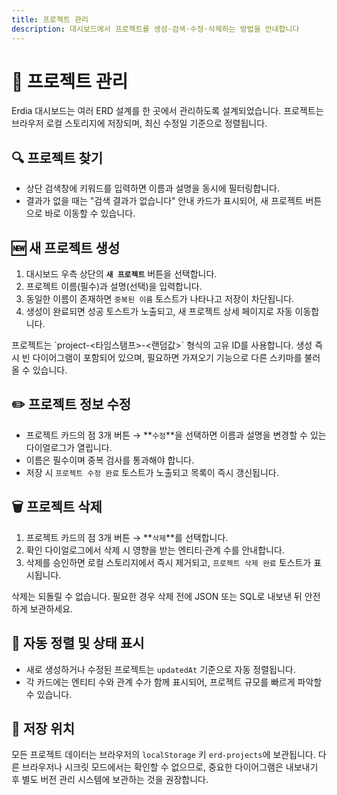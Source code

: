 ```yaml
---
title: 프로젝트 관리
description: 대시보드에서 프로젝트를 생성·검색·수정·삭제하는 방법을 안내합니다
---
```



# 📁 프로젝트 관리

Erdia 대시보드는 여러 ERD 설계를 한 곳에서 관리하도록 설계되었습니다. 프로젝트는 브라우저 로컬 스토리지에 저장되며, 최신 수정일 기준으로 정렬됩니다.

## 🔍 프로젝트 찾기

- 상단 검색창에 키워드를 입력하면 이름과 설명을 동시에 필터링합니다.
- 결과가 없을 때는 "검색 결과가 없습니다" 안내 카드가 표시되어, 새 프로젝트 버튼으로 바로 이동할 수 있습니다.

## 🆕 새 프로젝트 생성

1. 대시보드 우측 상단의 **`새 프로젝트`** 버튼을 선택합니다.
2. 프로젝트 이름(필수)과 설명(선택)을 입력합니다.
3. 동일한 이름이 존재하면 `중복된 이름` 토스트가 나타나고 저장이 차단됩니다.
4. 생성이 완료되면 성공 토스트가 노출되고, 새 프로젝트 상세 페이지로 자동 이동합니다.

<Callout type="info">
프로젝트는 `project-<타임스탬프>-<랜덤값>` 형식의 고유 ID를 사용합니다. 생성 즉시 빈 다이어그램이 포함되어 있으며, 필요하면 가져오기 기능으로 다른 스키마를 불러올 수 있습니다.
</Callout>

## ✏️ 프로젝트 정보 수정

- 프로젝트 카드의 점 3개 버튼 → **`수정`**을 선택하면 이름과 설명을 변경할 수 있는 다이얼로그가 열립니다.
- 이름은 필수이며 중복 검사를 통과해야 합니다.
- 저장 시 `프로젝트 수정 완료` 토스트가 노출되고 목록이 즉시 갱신됩니다.

## 🗑️ 프로젝트 삭제

1. 프로젝트 카드의 점 3개 버튼 → **`삭제`**를 선택합니다.
2. 확인 다이얼로그에서 삭제 시 영향을 받는 엔티티·관계 수를 안내합니다.
3. 삭제를 승인하면 로컬 스토리지에서 즉시 제거되고, `프로젝트 삭제 완료` 토스트가 표시됩니다.

<Callout type="warning">
삭제는 되돌릴 수 없습니다. 필요한 경우 삭제 전에 JSON 또는 SQL로 내보낸 뒤 안전하게 보관하세요.
</Callout>

## 🔄 자동 정렬 및 상태 표시

- 새로 생성하거나 수정된 프로젝트는 `updatedAt` 기준으로 자동 정렬됩니다.
- 각 카드에는 엔티티 수와 관계 수가 함께 표시되어, 프로젝트 규모를 빠르게 파악할 수 있습니다.

## 💾 저장 위치

모든 프로젝트 데이터는 브라우저의 `localStorage` 키 `erd-projects`에 보관됩니다. 다른 브라우저나 시크릿 모드에서는 확인할 수 없으므로, 중요한 다이어그램은 내보내기 후 별도 버전 관리 시스템에 보관하는 것을 권장합니다.
